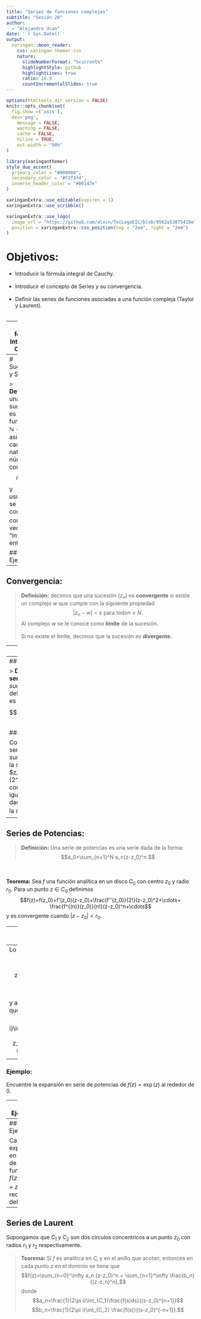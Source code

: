 ---
title: "Series de funciones complejas"
subtitle: "Sesión 20"
author: 
  - "Alejandro Ucan"
date: '`r Sys.Date()`'
output:
  xaringan::moon_reader:
    css: xaringan-themer.css
    nature:
      slideNumberFormat: "%current%"
      highlightStyle: github
      highlightLines: true
      ratio: 16:9
      countIncrementalSlides: true
---

```{r setup, include=FALSE}
options(htmltools.dir.version = FALSE)
knitr::opts_chunk$set(
  fig.show =('asis'),
  dev='png',
	message = FALSE,
	warning = FALSE,
	cache = FALSE,
	hiline = TRUE,
	out.width = "90%"
)
```

```{r xaringan-themer, include=FALSE, warning=FALSE}
library(xaringanthemer)
style_duo_accent(
  primary_color = "#000080",
  secondary_color = "#f2f3f4",
  inverse_header_color = "#00147e"
)
```

```{r xaringan-editable, echo=FALSE}
xaringanExtra::use_editable(expires = 1)
xaringanExtra::use_scribble()
```

```{r xaringan-logo, echo=FALSE}
xaringanExtra::use_logo(
  image_url = "https://github.com/alxcn/TecLogoEIC/blob/9562a53875418e749a296c85808a19c85fc4be74/IngenieriaCiencias_Horizontal_RGB.png",
  position = xaringanExtra::css_position(top = "2em", right = "2em")
)
```
# Objetivos:

 * Introducir la fórmula integral de Cauchy. <br/><br/>
 * Introducir el concepto de Series y su convergencia. <br/><br/>
 * Definir las series de funciones asociadas a una función compleja  (Taylor y Laurent). <br/><br/>

---
# La fórmula Integral de Cauchy

> __Teorema:__ Sea $f$ una función holomorfa dentro y en un contorno simple cerrada $C,$ orientadas positivamente. Si $z_0$ es un punto interior a $C,$ entonces $$f(z_0)=\frac{1}{2\pi i} \int_C \frac{f(z)}{z-z_0}dz.$$

### Ejemplo:

Calcula $\displaystyle{\int_C \frac{zdz}{(9-z^2)(z+i)}=\frac{\pi}{5}},$ donde $C$ es el circulo $|z|=2.$
---
# Sucesiones y Series

> __Definición:__ una sucesión es una función $f:\mathbb{N}\to \mathbb{C}$ que asigna a cada natural un número complejo $$n\mapsto z_n$$ y usualmente se denota como $(z_n)$ como un vector con "infinitas" entradas.

### Ejemplos:

---
## Convergencia:

> __Definición:__ decimos que una sucesión $(z_n)$ es __convergente__ si existe un complejo $w$ que cumple con la siguiente propiedad $$|z_n-w|<\varepsilon \mbox{ para todo} n\geq N.$$ Al complejo $w$ se le conoce como __límite__ de la sucesión. <br/><br/>
Si no existe el límite, decimos que la sucesión es __divergente.__

---
## Ejemplos:

> Consideremos la función $f(n)=1/n.$ Esta es convergente. Por lo contrario, la sucesión $f(n)=n^2$ es divergente.

<br/><br/>
> __Teorema:__ Sea $(z_n)$ convergente a $z.$ Y consideremos que $z_n=x_n+iy_n.$ Si $(x_n)$ y $(y_n)$ son convergentes a $x$ y $y$ respectivamente. Entonces, $z=x+iy.$

---
## Series

> __Definición:__ una __serie__ es una _sucesión_ particular definida por sumas, es decir, $(S_n)$ donde $$S_n=\sum_{j=1}^n z_n.$$

### Ejemplo:

Consideremos la serie dada por la sumas parciales de la sucesión $z_n=\frac{1}{2^n},$ es una serie convergente. Al igual que la serie dada por la suma de la sucesión $z_n=i^n.$

---
## Series de Potencias:

> __Definición:__ Una serie de potencias es una serie dada de la forma: $$a_0+\sum_{n=1}^N a_n(z-z_0)^n.$$

<br/><br/>
__Teorema:__ Sea $f$ una función analítica en un disco $C_0$ con centro $z_0$ y radio $r_0.$ Para un punto $z\in C_0$ definimos $$f(z)=f(z_0)+f'(z_0)(z-z_0)+\frac{f''(z_0)}{2!}(z-z_0)^2+\cdots+ \frac{f^{(n)}(z_0)}{n!}(z-z_0)^n+\cdots$$
y es convergente cuando $|z-z_0|<r_0.$

---
### Sketch de la prueba:

Por la fórmula integral de Cauchy, tenemos $$f(z)=\frac{1}{2\pi i}\int_{C_1}\frac{f(s)ds}{s-z}.$$

Notemos que $$\frac{1}{s-z}=\left(\frac{1}{s-z_0}\right)\left(\frac{1}{1-\frac{z-z_0}{s-z_0}}\right)$$ y aplicando la identidad de Legendre $$\frac{1}{s-z}=\left(\frac{1}{s-z_0}\right) \left(1+\frac{z-z_0}{s-z_0}+\cdots +\left(\frac{z-z_0}{s-z_0}\right)^{N-1}+\frac{1}{1-\frac{z-z_0}{s-z_0}}\left(\frac{z-z_0}{s-z_0}\right)^N\right)$$

---
Lo anterior implica que $$\frac{f(s)}{s-z}=\frac{f(s)}{s-z_0}+\frac{f(s)}{(s-z_0)^2}(z-z_0)+\cdots$$

y además sabemos que $$\frac{1}{2\pi i}\int_{C_1}\frac{f(s)ds}{(s-z_0)^{n+1}}=\frac{1}{n!}f^{(n)}(z_0).$$

---
### Ejemplo:

Encuentre la expansión en serie de potencias de $f(z)=\exp(z)$ al rededor de $0.$

---
### Ejemplo:

A partir de lo anterior, deduzca la serie de potencias de $f(z)=\sin(z)$ al rededor de $z=0.$

---
### Ejemplo:

Calcula la expansión en series de la función $f(z)=(1+z)^{-1}$ al rededor del cero.

---

## Series de Laurent

Supongamos que $C_1$ y $C_2$ son dos circulos concentricos a un punto $z_0$ con radios $r_1$ y $r_2$ respectivamente. 

> __Teorema:__ Si $f$ es analítica en $C_i$ y en el anillo que acotan, entonces en cada punto $z$ en el dominio se tiene que $$f(z)=\sum_{n=0}^\infty a_n (z-z_0)^n + \sum_{n=1}^\infty \frac{b_n}{(z-z_n)^n},$$ donde $$a_n=\frac{1}{2\pi i}\int_{C_1}\frac{f(s)ds}{(s-z_0)^{n+1}}$$ $$b_n=\frac{1}{2\pi i}\int_{C_2} \frac{f(s)}{(s-z_0)^{-n+1}}.$$
